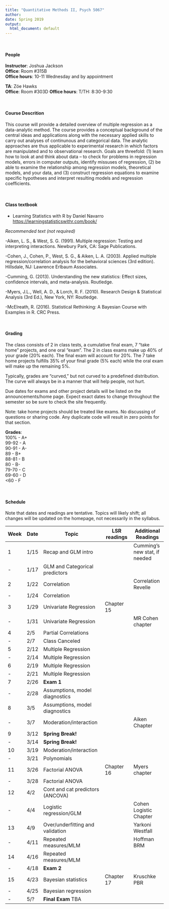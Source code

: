 ```yaml
---
title: "Quantitative Methods II, Psych 5067"
author: 
date: Spring 2019
output:
  html_document: default
---
```


<br>

#### People#### 

**Instructor**: Joshua Jackson  
**Office**: Room #315B  
**Office hours**: 10-11 Wednesday and by appointment  

**TA**: Zöe Hawks  
**Office**: Room #303D
**Office hours**: T/TH: 8:30-9:30

<br>  

#### Course Descrition#### 

This course will provide a detailed overview of multiple regression as a data-analytic method. The course provides a conceptual background of the central ideas and applications along with the necessary applied skills to carry out analyses of continunous and categorical data. The analytic approaches are thus applicable to experimental research in which factors are manipulated and to observational research. Goals are threefold: (1) learn how to look at and think about data – to check for problems in regression models, errors in computer outputs, identify missuses of regression, (2) be able to examine the relationship among regression models, theoretical models, and your data, and (3) construct regression equations to examine specific hypotheses and interpret resulting models and regression coefficients. 

<br>  

#### Class textbook#### 

- Learning Statistics with R by Daniel Navarro <https://learningstatisticswithr.com/book/>

*Recommended text (not required)*

-Aiken, L. S., & West, S. G. (1991). Multiple regression: Testing and interpreting interactions. Newbury Park, CA: Sage Publications.

-Cohen, J., Cohen, P., West, S. G., & Aiken, L. A. (2003). Applied multiple regression/correlation analysis for the behavioral sciences (3rd edition). Hillsdale, NJ: Lawrence Erlbaum Associates.

-Cumming, G. (2013). Understanding the new statistics: Effect sizes, confidence intervals, and meta-analysis. Routledge.

-Myers, J.L., Well, A. D., & Lorch, R. F. (2010). Research Design & Statistical Analysis (3rd Ed.), New York, NY: Routledge. 

-McElreath, R. (2016). Statistical Rethinking: A Bayesian Course with Examples in R. CRC Press. 

<br>  

#### Grading#### 
The class consists of 2 in class tests, a cumulative final exam,  7 "take home" projects, and one oral "exam". The 2 in class exams make up 40% of your grade (20% each). The final exam will account for 20%.  The 7 take home projects fulfills 35% of your final grade (5% each) while the oral exam will make up the remaining 5%. 

Typically, grades are "curved," but not curved to a predefined distribution. The curve will always be in a manner that will help people, not hurt. 

Due dates for exams and other project details will be listed on the announcements/home page. Expect exact dates to change throughout the semester so be sure to check the site frequently. 

Note: take home projects should be treated like exams. No discussing of questions or sharing code. Any duplicate code will result in zero points for that section. 

**Grades**:   
100%   - A+  
99-92 - A  
90-91 - A-  
89    - B+  
88-81 - B  
80    - B-  
79-70 - C  
69-60 - D  
<60   - F  
  
  <br>  
  
#### Schedule####  

Note that dates and readings are tentative. Topics will likely shift; all changes will be updated on the homepage, not necessarily in the syllabus. 

| Week | Date  |  Topic                                 |LSR readings       | Additional Readings  |
-------|-------|----------------------------------------|--------------------|----------------------|
| 1    | 1/15  | Recap and GLM intro                    |                   |Cumming's new stat, if needed|
| -    | 1/17  | GLM and Categorical predictors         |                    |                      |
| 2    | 1/22  | Correlation                            |                    | Correlation Revelle  |
| -    | 1/24  | Correlation                            |                  |                      |
| 3    | 1/29  | Univariate Regression                  |   Chapter 15                 |                      |
| -    | 1/31   | Univariate Regression                 |                  |  MR Cohen chapter     |
| 4    | 2/5   | Partial Correlations                   |                  |                      |
| -    | 2/7   | Class Canceled                         |                  |      |
| 5    | 2/12  | Multiple Regression                    |                  |                      |
| -    | 2/14  | Multiple Regression                    |                  |                      |
| 6    | 2/19  | Multiple Regression                    |                    |                      |
| -    | 2/21  |  Multiple Regression                   |                    |                      |
| 7    | 2/26  |   **Exam 1**                           |                    |        |
| -    | 2/28   | Assumptions, model diagnostics        |                    |                      |
| 8    | 3/5   |  Assumptions, model diagnostics        |                    |                      |
| -    | 3/7   |  Moderation/interaction               |                     | Aiken  Chapter        |
| 9    | 3/12  | **Spring Break!**                    |                      |                      |
| -    | 3/14  | **Spring Break!**                     |                     |                      |
| 10   | 3/19  |  Moderation/interaction               |                   |          |
| -    | 3/21  |  Polynomials                         |                      |                      |
| 11   | 3/26  |  Factorial ANOVA                     |    Chapter 16        |        Myers chapter  |
| -    | 3/28  |  Factorial ANOVA                     |                     |       |
| 12   | 4/2   | Cont and cat predictors (ANCOVA)     |                      |                      |
| -    | 4/4   |  Logistic regression/GLM            |                     |     Cohen Logistic Chapter |
| 13   | 4/9  | Over/underfitting and validation     |                     |      Yarkoni Westfall     |    
| -    | 4/11  | Repeated measures/MLM               |                      | Hoffman BRM                     |                     
| 14   | 4/16  | Repeated measures/MLM              |                      | |
| -    | 4/18  | **Exam 2**                         |             |          |
| 15   | 4/23  | Bayesian statistics                  |  Chapter 17         | Kruschke PBR                     |
| -    | 4/25  | Bayesian regression                  |                      |                      |
| -    | 5/?   | **Final Exam** TBA                   |                      |                      |


